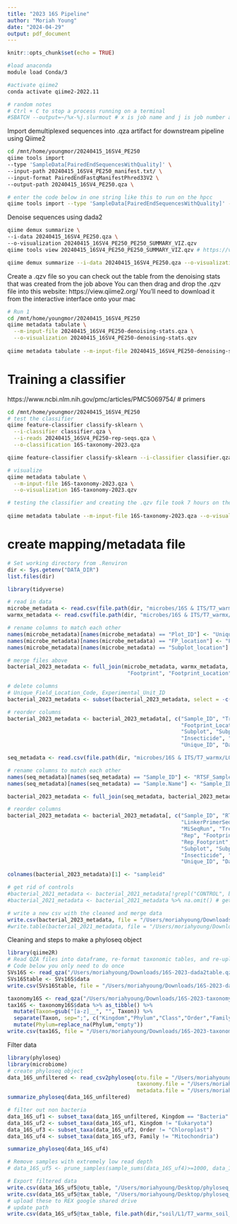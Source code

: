 ```yaml
---
title: "2023 16S Pipeline"
author: "Moriah Young"
date: "2024-04-29"
output: pdf_document
---
```


```r
knitr::opts_chunk$set(echo = TRUE)
```

```bash
#load anaconda
module load Conda/3

#activate qiime2
conda activate qiime2-2022.11

# random notes
# Ctrl + C to stop a process running on a terminal
#SBATCH --output=~/%x-%j.slurmout # x is job name and j is job number and the outputs will go here
```

Import demultiplexed sequences into .qza artifact for downstream pipeline using Qiime2
```bash
cd /mnt/home/youngmor/20240415_16SV4_PE250
qiime tools import 
--type 'SampleData[PairedEndSequencesWithQuality]' \
--input-path 20240415_16SV4_PE250_manifest.txt/ \
--input-format PairedEndFastqManifestPhred33V2 \
--output-path 20240415_16SV4_PE250.qza \

# enter the code below in one string like this to run on the hpcc
qiime tools import --type 'SampleData[PairedEndSequencesWithQuality]' --input-path 20240415_16SV4_PE250_manifest.txt --input-format PairedEndFastqManifestPhred33V2 --output-path 20240415_16SV4_PE250.qza

````

Denoise sequences using dada2
```bash
qiime demux summarize \
--i-data 20240415_16SV4_PE250.qza \
--o-visualization 20240415_16SV4_PE250_PE250_SUMMARY_VIZ.qzv
qiime tools view 20240415_16SV4_PE250_PE250_SUMMARY_VIZ.qzv # https://view.qiime2.org/

qiime demux summarize --i-data 20240415_16SV4_PE250.qza --o-visualization 20240415_16SV4_PE250_PE250_SUMMARY_VIZ.qzv
```

Create a .qzv file so you can check out the table from the denoising stats that was created from the job above
You can then drag and drop the .qzv file into this website: https://view.qiime2.org/ 
You'll need to download it from the interactive interface onto your mac
```bash
# Run 1
cd /mnt/home/youngmor/20240415_16SV4_PE250
qiime metadata tabulate \
  --m-input-file 20240415_16SV4_PE250-denoising-stats.qza \
  --o-visualization 20240415_16SV4_PE250-denoising-stats.qzv
  
qiime metadata tabulate --m-input-file 20240415_16SV4_PE250-denoising-stats.qza --o-visualization 20240415_16SV4_PE250-denoising-stats.qzv
```

# Training a classifier
https://www.ncbi.nlm.nih.gov/pmc/articles/PMC5069754/ # primers
```bash
cd /mnt/home/youngmor/20240415_16SV4_PE250
# test the classifier
qiime feature-classifier classify-sklearn \
  --i-classifier classifier.qza \
  --i-reads 20240415_16SV4_PE250-rep-seqs.qza \
  --o-classification 16S-taxonomy-2023.qza

qiime feature-classifier classify-sklearn --i-classifier classifier.qza --i-reads 20240415_16SV4_PE250-rep-seqs.qza --o-classification 16S-taxonomy-2023.qza

# visualize
qiime metadata tabulate \
  --m-input-file 16S-taxonomy-2023.qza \
  --o-visualization 16S-taxonomy-2023.qzv

# testing the classifier and creating the .qzv file took 7 hours on the hpcc (using the same SLURM code/settings as the denoising script above)
  
qiime metadata tabulate --m-input-file 16S-taxonomy-2023.qza --o-visualization 16S-taxonomy-2023.qzv
```

# create mapping/metadata file
```r
# Set working directory from .Renviron
dir <- Sys.getenv("DATA_DIR")
list.files(dir)

library(tidyverse)

# read in data
microbe_metadata <- read.csv(file.path(dir, "microbes/16S & ITS/T7_warmx/L0/2023/files to create REX 16S 2023 metadata/MY_REX_soil_microbes_2023_metadata.csv"))
warmx_metadata <- read.csv(file.path(dir, "microbes/16S & ITS/T7_warmx/L0/2023/files to create REX 16S 2023 metadata/REX_warmx_metadata.csv"))

# rename columns to match each other
names(microbe_metadata)[names(microbe_metadata) == "Plot_ID"] <- "Unique_ID"
names(microbe_metadata)[names(microbe_metadata) == "FP_location"] <- "Footprint_Location"
names(microbe_metadata)[names(microbe_metadata) == "Subplot_location"] <- "Subplot_Location"

# merge files above
bacterial_2023_metadata <- full_join(microbe_metadata, warmx_metadata, by = c("Unique_ID", "Treatment", "Replicate",
                                      "Footprint", "Footprint_Location", "Subplot", "Subplot_Location"))

# delete columns
# Unique_Field_Location_Code, Experimental_Unit_ID
bacterial_2023_metadata <- subset(bacterial_2023_metadata, select = -c(Unique_Field_Location_Code, Experimental_Unit_ID, Footprint_ID))

# reorder columns
bacterial_2023_metadata <- bacterial_2023_metadata[, c("Sample_ID", "Treatment", "Replicate", "Rep", "Footprint",
                                                       "Footprint_Location", "Rep_Footprint", "Footprint_Treatment_full",
                                                       "Subplot", "Subplot_Location", "Drought", "Warming",
                                                       "Insecticide", "Subplot_Descriptions",
                                                       "Unique_ID", "Date")]

seq_metadata <- read.csv(file.path(dir, "microbes/16S & ITS/T7_warmx/L0/2023/files to create REX 16S 2023 metadata/sequence_2023_metadata.csv"))

# rename columns to match each other
names(seq_metadata)[names(seq_metadata) == "Sample_ID"] <- "RTSF_SampleID"
names(seq_metadata)[names(seq_metadata) == "Sample.Name"] <- "Sample_ID"

bacterial_2023_metadata <- full_join(seq_metadata, bacterial_2023_metadata, by = "Sample_ID")

# reorder columns
bacterial_2023_metadata <- bacterial_2023_metadata[, c("Sample_ID", "RTSF_SampleID", "Barcode",
                                                       "LinkerPrimerSequence", "Reverse_Primer", 
                                                       "MiSeqRun", "Treatment", "Replicate", 
                                                       "Rep", "Footprint", "Footprint_Location", 
                                                       "Rep_Footprint", "Footprint_Treatment_full",
                                                       "Subplot", "Subplot_Location", "Drought", "Warming",
                                                       "Insecticide", "Subplot_Descriptions",
                                                       "Unique_ID", "Date")]

colnames(bacterial_2023_metadata)[1] <- "sampleid"

# get rid of controls
#bacterial_2021_metadata <- bacterial_2021_metadata[!grepl("CONTROL", bacterial_2021_metadata$sampleid),]
#bacterial_2021_metadata <- bacterial_2021_metadata %>% na.omit() # get rid of line 227 which is sample 36 (sample not submitted to RTSF)

# write a new csv with the cleaned and merge data 
write.csv(bacterial_2023_metadata, file = "/Users/moriahyoung/Downloads/bacterial_2023_metadata.csv", row.names = F)
#write.table(bacterial_2021_metadata, file = "/Users/moriahyoung/Downloads/bacterial_2021_metadata.tsv", quote = F, sep = #",", row.names = F)
```

Cleaning and steps to make a phyloseq object
```r
library(qiime2R)
# Read QZA files into dataframe, re-format taxonomic tables, and re-upload them as .csv files
# Code below you only need to do once
SVs16S <- read_qza("/Users/moriahyoung/Downloads/16S-2023-dada2table.qza")
SVs16Stable <- SVs16S$data
write.csv(SVs16Stable, file = "/Users/moriahyoung/Downloads/16S-2023-dada2table.csv")

taxonomy16S <- read_qza("/Users/moriahyoung/Downloads/16S-2023-taxonomy.qza")
tax16S <- taxonomy16S$data %>% as_tibble() %>%
  mutate(Taxon=gsub("[a-z]__", "", Taxon)) %>% 
  separate(Taxon, sep=";", c("Kingdom","Phylum","Class","Order","Family","Genus","Species"))%>%
  mutate(Phylum=replace_na(Phylum,"empty"))
write.csv(tax16S, file = "/Users/moriahyoung/Downloads/16S-2023-taxonomy.csv", row.names =F)
```

Filter data
```r
library(phyloseq)
library(microbiome)
# create phyloseq object
data_16S_unfiltered <- read_csv2phyloseq(otu.file = "/Users/moriahyoung/Downloads/16S-2023-dada2table.csv",
                                         taxonomy.file = "/Users/moriahyoung/Downloads/16S-2023-taxonomy.csv",
                                         metadata.file = "/Users/moriahyoung/Downloads/bacterial_2023_metadata.csv")
summarize_phyloseq(data_16S_unfiltered)

# filter out non bacteria
data_16S_uf1 <- subset_taxa(data_16S_unfiltered, Kingdom == "Bacteria" | Kingdom == "Archaea")
data_16S_uf2 <- subset_taxa(data_16S_uf1, Kingdom != "Eukaryota")
data_16S_uf3 <- subset_taxa(data_16S_uf2, Order != "Chloroplast")
data_16S_uf4 <- subset_taxa(data_16S_uf3, Family != "Mitochondria")

summarize_phyloseq(data_16S_uf4)

# Remove samples with extremely low read depth 
# data_16S_uf5 <- prune_samples(sample_sums(data_16S_uf4)>=1000, data_16S_uf4)

# Export filtered data
write.csv(data_16S_uf5@otu_table, "/Users/moriahyoung/Desktop/phyloseq_object/16S-merged-table-filtered.csv")
write.csv(data_16S_uf5@tax_table, "/Users/moriahyoung/Desktop/phyloseq_object/16S-taxonomy-filtered.csv")
# upload these to REX google shared drive
# update path
write.csv(data_16S_uf5@tax_table, file.path(dir,"soil/L1/T7_warmx_soil_moisture_2022_L1.csv"), row.names=F)
```


